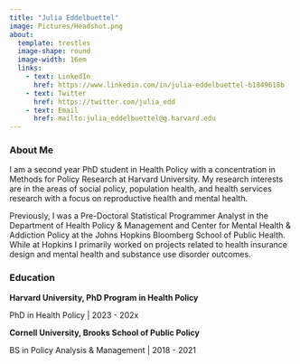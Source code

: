 ```yaml
---
title: "Julia Eddelbuettel"
image: Pictures/Headshot.png
about: 
  template: trestles
  image-shape: round
  image-width: 16em
  links:
    - text: LinkedIn
      href: https://www.linkedin.com/in/julia-eddelbuettel-b1849618b
    - text: Twitter
      href: https://twitter.com/julia_edd
    - text: Email
      href: mailto:julia_eddelbuettel@g.harvard.edu
---
```


### About Me

I am a second year PhD student in Health Policy with a concentration in Methods for Policy Research at Harvard University. My research interests are in the areas of social policy, population health, and health services research with a focus on reproductive health and mental health.

Previously, I was a Pre-Doctoral Statistical Programmer Analyst in the Department of Health Policy & Management and Center for Mental Health & Addiction Policy at the Johns Hopkins Bloomberg School of Public Health. While at Hopkins I primarily worked on projects related to health insurance design and mental health and substance use disorder outcomes. 

### Education

**Harvard University, PhD Program in Health Policy**

PhD in Health Policy \| 2023 - 202x

**Cornell University, Brooks School of Public Policy**

BS in Policy Analysis & Management \| 2018 - 2021
